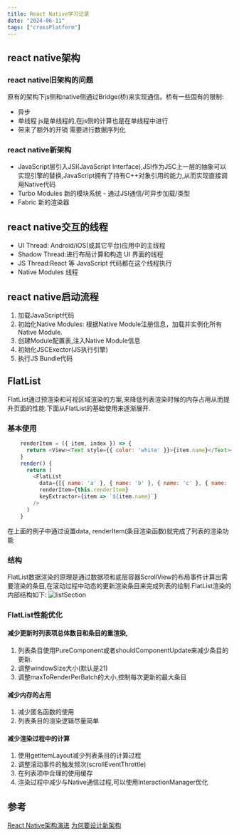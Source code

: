 ```yaml
---
title: React Native学习记录
date: "2024-06-11"
tags: ["crossPlatform"]
---
```


## react native架构

### react native旧架构的问题
原有的架构下js侧和native侧通过Bridge(桥)来实现通信。桥有一些固有的限制:
* 异步 
* 单线程 js是单线程的,在js侧的计算也是在单线程中进行
* 带来了额外的开销 需要进行数据序列化
### react native新架构
* JavaScript层引入JSI(JavaScript Interface),JSI作为JSC上一层的抽象可以实现引擎的替换,JavaScript拥有了持有C++对象引用的能力,从而实现直接调用Native代码
* Turbo Modules 新的模块系统 - 通过JSI通信/可异步加载/类型
* Fabric 新的渲染器

## react native交互的线程
* UI Thread: Android/iOS(或其它平台)应用中的主线程
* Shadow Thread:进行布局计算和构造 UI 界面的线程
* JS Thread:React 等 JavaScript 代码都在这个线程执行
* Native Modules 线程

## react native启动流程
1. 加载JavaScript代码
2. 初始化Native Modules: 根据Native Module注册信息，加载并实例化所有Native Module.
3. 创建Module配置表,注入Native Module信息
4. 初始化JSCExector(JS执行引擎)
5. 执行JS Bundle代码


## FlatList
FlatList通过预渲染和可视区域渲染的方案,来降低列表渲染时候的内存占用从而提升页面的性能.下面从FlatList的基础使用来逐渐展开.

### 基本使用
```javascript
    renderItem = ({ item, index }) => {
      return <View><Text style={{ color: 'white' }}>{item.name}</Text></View>
    }
    render() {
      return (
        <FlatList
          data={[{ name: 'a' }, { name: 'b' }, { name: 'c' }, { name: 'd' }]}
          renderItem={this.renderItem}
          keyExtractor={item => `${item.name}`}
        />
      )
    }
```
在上面的例子中通过设置data, renderItem(条目渲染函数)就完成了列表的渲染功能
### 结构
FlatList数据渲染的原理是通过数据项和底层容器ScrollView的布局事件计算出需要渲染的条目,在滚动过程中动态的更新渲染条目来完成列表的绘制.FlatList渲染的内部结构如下:
![listSection](/static/images/crossPlatformStatic/reactNativeStatic/flatList.png)  

### FlatList性能优化

#### 减少更新时列表项总体数目和条目的重渲染,
1. 列表条目使用PureComponent或者shouldComponentUpdate来减少条目的更新. 
2. 调整windowSize大小(默认是21)
3. 调整maxToRenderPerBatch的大小,控制每次更新的最大条目  

#### 减少内存的占用
1. 减少匿名函数的使用
2. 列表条目的渲染逻辑尽量简单

#### 减少渲染过程中的计算
1. 使用getItemLayout减少列表条目的计算过程
2. 调整滚动事件的触发频次(scrollEventThrottle)
3. 在列表项中合理的使用缓存
4. 渲染过程中减少与Native通信过程,可以使用InteractionManager优化


## 参考

[React Native架构演进](http://www.ayqy.net/blog/react-native-new-architecture/) 
[为何要设计新架构](https://reactnative.cn/docs/the-new-architecture/why) 








